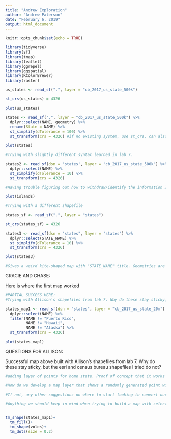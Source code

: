 ```yaml
---
title: "Andrew Exploration"
author: "Andrew Paterson"
date: "February 6, 2019"
output: html_document
---
```


```r
knitr::opts_chunk$set(echo = TRUE)
```

```r

library(tidyverse)
library(sf)
library(tmap)
library(leaflet)
library(ggrepel)
library(ggspatial)
library(RColorBrewer)
library(raster)

```

```r

us_states <- read_sf(".", layer = "cb_2017_us_state_500k")

st_crs(us_states) = 4326

plot(us_states)

states <- read_sf(".", layer = "cb_2017_us_state_500k") %>%
  dplyr::select(NAME, geometry) %>% 
  rename(State = NAME) %>%
  st_simplify(dTolerance = 100) %>% 
  st_transform(crs = 4326) #if no existing system, use st_crs. can also check system with st_crs(ca_eco)

plot(states)

#Trying with slightly different syntax learned in lab 7.

states2 <- read_sf(dsn = 'states', layer = "cb_2017_us_state_500k") %>% 
  dplyr::select(NAME) %>% 
  st_simplify(dTolerance = 10) %>% 
  st_transform(crs = 4326)

#Having trouble figuring out how to withdraw/identify the information I need from the US States shapefiles. The parallels to when we did this in lab 7 aren't immediately obvious to me. Geometry isn't staying sticky.

plot(islands)

#Trying with a different shapefile

states_sf <- read_sf(".", layer = "states")

st_crs(states_sf) = 4326

states3 <- read_sf(dsn = "states", layer = "states") %>% 
  dplyr::select(STATE_NAME) %>% 
  st_simplify(dTolerance = 10) %>% 
  st_transform(crs = 4326)

plot(states3)

#Gives a weird kite-shaped map with "STATE_NAME" title. Geometries are not staying sticky.

```

GRACIE AND CHASE:

Here is where the first map worked

```r
#PARTIAL SUCCESS HERE:
#Trying with Allison's shapefiles from lab 7. Why do these stay sticky, but the esri and census bureau shapefiles I tried do not?

states_map1 <- read_sf(dsn = "states", layer = "cb_2017_us_state_20m") %>% 
  dplyr::select(NAME) %>%
  filter(NAME != "Puerto Rico",
         NAME != "Hawaii",
         NAME != "Alaska") %>% 
  st_transform(crs = 4326)

plot(states_map1)

```


QUESTIONS FOR ALLISON: 

Successful map above built with Allison's shapefiles from lab 7. Why do these stay sticky, but the esri and census bureau shapefiles I tried do not?
```r

#adding layer of points for home state. Proof of concept that it works with the voles layer from lab (see below)

#How do we develop a map layer that shows a randomly generated point within each state, or centrally located within each state? To show the distribution of certain personality traits across the US. This page has coordinates for the geographic center in each state. Do you think it would be possible to make this into a csv and reference that as a layer?: https://en.wikipedia.org/wiki/List_of_geographic_centers_of_the_United_States.

#If not, any other suggestions on where to start looking to convert our home state variable to a plottable variable? 

#Anything we should keep in mind when trying to build a map with selectable features for use in a shiny app?


tm_shape(states_map1)+
  tm_fill()+
  tm_shape(voles)+
  tm_dots(size = 0.2)

```

